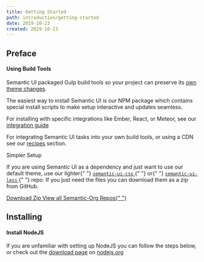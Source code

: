 ```yaml
---
title: Getting Started
path: introduction/getting-started
date: 2019-10-23
created: 2019-10-23
---
```


<Masthead
  title="Getting Started"
  subheader="Getting up and running with Semantic UI"
/>

## Preface

#### Using Build Tools

Semantic UI packaged Gulp build tools so your project can preserve its [own theme changes](https://semantic-ui.com/usage/theming.html).

The easiest way to install Semantic UI is our NPM package which contains special install scripts to make setup interactive and updates seamless.

For installing with specific integrations like Ember, React, or Meteor, see our [integration guide](https://semantic-ui.com/introduction/integrations.html)

For integrating Semantic UI tasks into your own build tools, or using a CDN see our [recipes](https://semantic-ui.com/introduction/advanced-usage.html) section.

<div class="ui large info message">
  <div class="ui header">Simpler Setup</div>
  <p>
    If you are using Semantic UI as a dependency and just want to use our
    default theme, use our lighter{" "}
    <a href="https://github.com/Semantic-Org/Semantic-UI-CSS" target="_blank">
      <code>semantic-ui-css</code>
    </a>{" "}
    or{" "}
    <a href="https://github.com/Semantic-Org/Semantic-UI-Less" target="_blank">
      <code>semantic-ui-less</code>
    </a>{" "}
    repo. If you just need the files you can download them as a zip from GitHub.
  </p>
  <a
    href="https://github.com/Semantic-Org/Semantic-UI-CSS/archive/master.zip"
    class="ui secondary button"
  >
    Download Zip
  </a>
  <a href="https://github.com/Semantic-Org/" class="ui button" target="_blank">
    View all Semantic-Org Repos{" "}
  </a>
</div>

## Installing

#### Install NodeJS

If you are unfamiliar with setting up NodeJS you can follow the steps below, or check out the [download page](https://nodejs.org/download/) on [nodejs.org](https://www.nodejs.org/)
